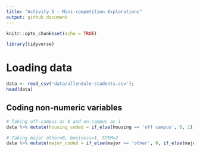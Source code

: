 ```yaml
---
title: "Activity 5 - Mini-competition Explorations"
output: github_document
---
```


```r
knitr::opts_chunk$set(echo = TRUE)
```

```r
library(tidyverse)
```


# Loading data
```r
data <- read_csv('data/allendale-students.csv');
head(data)
```

## Coding non-numeric variables

```r
# Taking off-campus as 0 and on-campus as 1
data %>% mutate(housing_coded = if_else(housing == 'off campus', 0, 1))

# Taking major other=0, business=1, STEM=2
data %>% mutate(major_coded = if_else(major == 'other', 0, if_else(major == 'business', 1, 2)))
```

